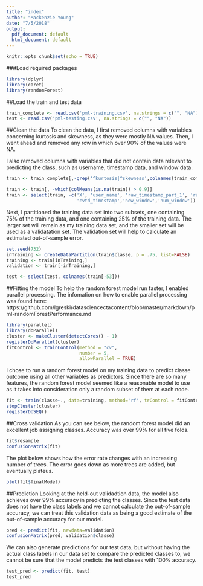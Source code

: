 ```yaml
---
title: "index"
author: "Mackenzie Young"
date: "7/5/2018"
output:
  pdf_document: default
  html_document: default
---
```


```r
knitr::opts_chunk$set(echo = TRUE)
```

###Load required packages
```r
library(dplyr)
library(caret)
library(randomForest)
```

##Load the train and test data
```r
train_complete <- read.csv('pml-training.csv', na.strings = c("", "NA"))
test <- read.csv('pml-testing.csv', na.strings = c("", "NA"))
```

##Clean the data
To clean the data, I first removed columns with variables concerning kurtosis and skewness, as they were mostly NA values. Then, I went ahead and removed any row in which over 90% of the values were NA.

I also removed columns with variables that did not contain data relevant to predicting the class, such as username, timestamp data, and window data.
```r
train <- train_complete[,-grep('^kurtosis|^skewness',colnames(train_complete))]

train <- train[, -which(colMeans(is.na(train)) > 0.9)]
train <- select(train, -c('X', 'user_name', 'raw_timestamp_part_1', 'raw_timestamp_part_2',
                          'cvtd_timestamp','new_window','num_window'))
```

Next, I partitioned the training data set into two subsets, one containing 75% of the training data, and one containing 25% of the training data. The larger set will remain as my training data set, and the smaller set will be used as a validatation set. The validation set will help to calculate an estimated out-of-sample error.
```r
set.seed(732)
inTraining <- createDataPartition(train$classe, p = .75, list=FALSE)
training <- train[inTraining,]
validation <- train[-inTraining,]
```


```r
test <- select(test, colnames(train[-53]))
```


##Fitting the model
To help the random forest model run faster, I enabled parallel processing. The infomation on how to enable parallel processing was found here: https://github.com/lgreski/datasciencectacontent/blob/master/markdown/pml-randomForestPerformance.md
```r
library(parallel)
library(doParallel)
cluster <- makeCluster(detectCores() - 1)
registerDoParallel(cluster)
fitControl <- trainControl(method = "cv",
                           number = 5,
                           allowParallel = TRUE)
```

I chose to run a random forest model on my training data to predict classe outcome using all other variables as predictors. Since there are so many features, the random forest model seemed like a reasonable model to use as it takes into consideration only a random subset of them at each node.
```r
fit <- train(classe~., data=training, method='rf', trControl = fitControl)
stopCluster(cluster)
registerDoSEQ()
```

##Cross validation
As you can see below, the random forest model did an excellent job assigning classes. Accuracy was over 99% for all five folds.
```r
fit$resample
confusionMatrix(fit)
```

The plot below shows how the error rate changes with an increasing number of trees. The error goes down as more trees are added, but eventually plateus.
```r
plot(fit$finalModel)
```

##Prediction
Looking at the held-out validadtion data, the model also achieves over 99% accuracy in predicting the classes. Since the test data does not have the class labels and we cannot calculate the out-of-sample accuracy, we can treat this validation data as being a good estimate of the out-of-sample accuracy for our model.
```r
pred <- predict(fit, newdata=validation)
confusionMatrix(pred, validation$classe)
```

We can also generate predictions for our test data, but without having the actual class labels in our data set to compare the predicted classes to, we cannot be sure that the model predicts the test classes with 100% accuracy.
```r
test_pred <- predict(fit, test)
test_pred
```
